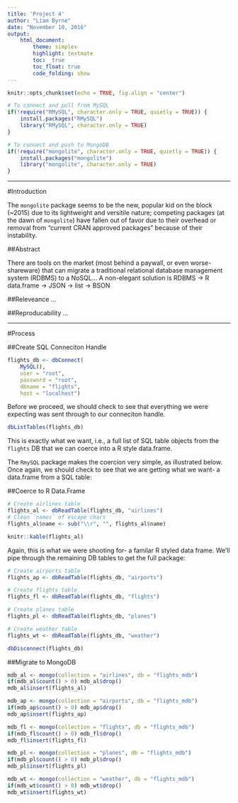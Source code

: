 ```yaml
---
title: 'Project 4'
author: "Liam Byrne"
date: "November 10, 2016"
output:
    html_document:
        theme: simplex
        highlight: textmate
        toc:  true
        toc_float: true
        code_folding: show
---
```


```r
knitr::opts_chunk$set(echo = TRUE, fig.align = "center")

# To connect and pull from MySQL
if(!require("RMySQL", character.only = TRUE, quietly = TRUE)) {
    install.packages("RMySQL")
    library("RMySQL", character.only = TRUE)
}

# To connect and push to MongoDB
if(!require("mongolite", character.only = TRUE, quietly = TRUE)) {
    install.packages("mongolite")
    library("mongolite", character.only = TRUE)
}

```

* * *
#Introduction



The `mongolite` package seems to be the new, popular kid on the block (~2015) due to its lightweight and versitile nature; competing packages (at the dawn of `mongolite`) have fallen out of favor due to their overhead or removal from "current CRAN approved packages" because of their instability.

##Abstract

There are tools on the market (most behind a paywall, or even worse- shareware) that can migrate a traditional relational database management system (RDBMS) to a NoSQL...
A non-elegant solution is RDBMS -> R data.frame -> JSON -> list -> BSON

##Releveance
...

##Reproducability
...

* * *

#Process

##Create SQL Conneciton Handle

```r
flights_db <- dbConnect(
    MySQL(),
    user = "root",
    password = "root",
    dbname = "flights",
    host = "localhost")
```

Before we proceed, we should check to see that everything we were expecting was sent through to our conneciton handle.

```r
dbListTables(flights_db)
```

This is exactly what we want, i.e., a full list of SQL table objects from the `flights` DB that we can coerce into a R style data.frame.

The `RmySQL` package makes the coercion very simple, as illustrated below. Once again, we should check to see that we are getting what we want- a data.frame from a SQL table:

##Coerce to R Data.Frame
```r
# Create airlines table
flights_al <- dbReadTable(flights_db, "airlines")
# Clean `names` of escape chars
flights_al$name <- sub("\\r", "", flights_al$name)

knitr::kable(flights_al)
```

Again, this is what we were shooting for- a familar R styled data frame. We'll pipe through the remaining DB tables to get the full package:

```r
# Create airports table
flights_ap <- dbReadTable(flights_db, "airports")

# Create flights table
flights_fl <- dbReadTable(flights_db, "flights")

# Create planes table
flights_pl <- dbReadTable(flights_db, "planes")

# Create weather table
flights_wt <- dbReadTable(flights_db, "weather")

dbDisconnect(flights_db)
```


##Migrate to MongoDB
```r
mdb_al <- mongo(collection = "airlines", db = "flights_mdb")
if(mdb_al$count() > 0) mdb_al$drop()
mdb_al$insert(flights_al)
```

```r
mdb_ap <- mongo(collection = "airports", db = "flights_mdb")
if(mdb_ap$count() > 0) mdb_ap$drop()
mdb_ap$insert(flights_ap)

mdb_fl <- mongo(collection = "flights", db = "flights_mdb")
if(mdb_fl$count() > 0) mdb_fl$drop()
mdb_fl$insert(flights_fl)

mdb_pl <- mongo(collection = "planes", db = "flights_mdb")
if(mdb_pl$count() > 0) mdb_pl$drop()
mdb_pl$insert(flights_pl)

mdb_wt <- mongo(collection = "weather", db = "flights_mdb")
if(mdb_wt$count() > 0) mdb_wt$drop()
mdb_wt$insert(flights_wt)
```

